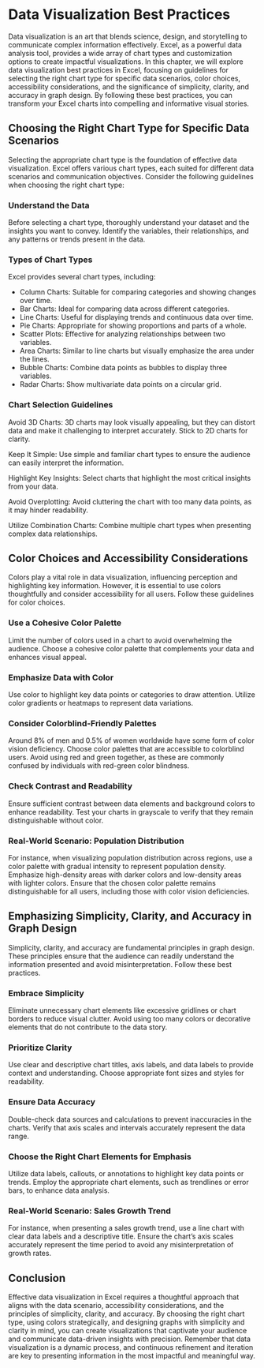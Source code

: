 #  Data Visualization Best Practices

Data visualization is an art that blends science, design, and storytelling to communicate complex information effectively. Excel, as a powerful data analysis tool, provides a wide array of chart types and customization options to create impactful visualizations. In this chapter, we will explore data visualization best practices in Excel, focusing on guidelines for selecting the right chart type for specific data scenarios, color choices, accessibility considerations, and the significance of simplicity, clarity, and accuracy in graph design. By following these best practices, you can transform your Excel charts into compelling and informative visual stories.

##  Choosing the Right Chart Type for Specific Data Scenarios

Selecting the appropriate chart type is the foundation of effective data visualization. Excel offers various chart types, each suited for different data scenarios and communication objectives. Consider the following guidelines when choosing the right chart type:

###  Understand the Data

Before selecting a chart type, thoroughly understand your dataset and the insights you want to convey. Identify the variables, their relationships, and any patterns or trends present in the data.

###  Types of Chart Types

Excel provides several chart types, including:

*  Column Charts: Suitable for comparing categories and showing changes over time.
*  Bar Charts: Ideal for comparing data across different categories.
*  Line Charts: Useful for displaying trends and continuous data over time.
*  Pie Charts: Appropriate for showing proportions and parts of a whole.
*  Scatter Plots: Effective for analyzing relationships between two variables.
*  Area Charts: Similar to line charts but visually emphasize the area under the lines.
*  Bubble Charts: Combine data points as bubbles to display three variables.
*  Radar Charts: Show multivariate data points on a circular grid.



###  Chart Selection Guidelines

Avoid 3D Charts: 3D charts may look visually appealing, but they can distort data and make it challenging to interpret accurately. Stick to 2D charts for clarity.

Keep It Simple: Use simple and familiar chart types to ensure the audience can easily interpret the information.

Highlight Key Insights: Select charts that highlight the most critical insights from your data.

Avoid Overplotting: Avoid cluttering the chart with too many data points, as it may hinder readability.

Utilize Combination Charts: Combine multiple chart types when presenting complex data relationships.



##  Color Choices and Accessibility Considerations

Colors play a vital role in data visualization, influencing perception and highlighting key information. However, it is essential to use colors thoughtfully and consider accessibility for all users. Follow these guidelines for color choices.

###  Use a Cohesive Color Palette

Limit the number of colors used in a chart to avoid overwhelming the audience.
Choose a cohesive color palette that complements your data and enhances visual appeal.

###  Emphasize Data with Color

Use color to highlight key data points or categories to draw attention.
Utilize color gradients or heatmaps to represent data variations.

###  Consider Colorblind-Friendly Palettes

Around 8% of men and 0.5% of women worldwide have some form of color vision deficiency. Choose color palettes that are accessible to colorblind users.
Avoid using red and green together, as these are commonly confused by individuals with red-green color blindness.


###  Check Contrast and Readability

Ensure sufficient contrast between data elements and background colors to enhance readability.
Test your charts in grayscale to verify that they remain distinguishable without color.


### Real-World Scenario: Population Distribution

For instance, when visualizing population distribution across regions, use a color palette with gradual intensity to represent population density. Emphasize high-density areas with darker colors and low-density areas with lighter colors. Ensure that the chosen color palette remains distinguishable for all users, including those with color vision deficiencies.

##  Emphasizing Simplicity, Clarity, and Accuracy in Graph Design

Simplicity, clarity, and accuracy are fundamental principles in graph design. These principles ensure that the audience can readily understand the information presented and avoid misinterpretation. Follow these best practices.

### Embrace Simplicity

Eliminate unnecessary chart elements like excessive gridlines or chart borders to reduce visual clutter.
Avoid using too many colors or decorative elements that do not contribute to the data story.


### Prioritize Clarity

Use clear and descriptive chart titles, axis labels, and data labels to provide context and understanding.
Choose appropriate font sizes and styles for readability.


### Ensure Data Accuracy

Double-check data sources and calculations to prevent inaccuracies in the charts.
Verify that axis scales and intervals accurately represent the data range.


### Choose the Right Chart Elements for Emphasis

Utilize data labels, callouts, or annotations to highlight key data points or trends.
Employ the appropriate chart elements, such as trendlines or error bars, to enhance data analysis.


### Real-World Scenario: Sales Growth Trend

For instance, when presenting a sales growth trend, use a line chart with clear data labels and a descriptive title. Ensure the chart's axis scales accurately represent the time period to avoid any misinterpretation of growth rates.

## Conclusion

Effective data visualization in Excel requires a thoughtful approach that aligns with the data scenario, accessibility considerations, and the principles of simplicity, clarity, and accuracy. By choosing the right chart type, using colors strategically, and designing graphs with simplicity and clarity in mind, you can create visualizations that captivate your audience and communicate data-driven insights with precision. Remember that data visualization is a dynamic process, and continuous refinement and iteration are key to presenting information in the most impactful and meaningful way.
